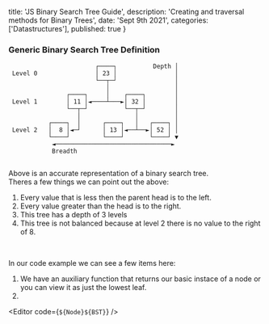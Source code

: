 

  title: 'JS Binary Search Tree Guide',
  description: 'Creating and traversal methods for Binary Trees',
  date: 'Sept 9th 2021',
  categories: ['Datastructures'],
  published: true
}


<Section>

<LeftSection size={4}>

  ### Generic Binary Search Tree Definition

  ```
                          ┌────┐          Depth │
   Level 0                │ 23 │                │
                          └──┬─┘                │
                             │                  │
                  ┌────┐     │    ┌────┐        │
   Level 1        │ 11 │◄────┴───►│ 32 │        │
                  └──┬─┘          └──┬─┘        │
                     │               │          │
             ┌────┐  │      ┌────┐   │   ┌────┐ │
   Level 2   │  8 │◄─┘      │ 13 │◄──┴──►│ 52 │ │
             └────┘         └────┘       └────┘ ▼
              ◄────────────────────────────────►
              Breadth


  ```

  Above is an accurate representation of a binary search tree. 
  <br />
  Theres a few things we can point out the above:

  1. Every value that is less then the parent head is to the left.
  2. Every value greater than the head is to the right.
  3. This tree has a depth of 3 levels
  4. This tree is not balanced because at level 2 there is no value to the right of 8.
  <br />


  In our code example we can see a few items here:
  1. We have an auxiliary function that returns our basic instace of a node or you can view it as just the lowest leaf.
  2. 

</LeftSection>

<RightSection size={8} height={600}>

<Editor code={`${Node}${BST}`} />

</RightSection>


</Section>

